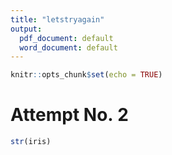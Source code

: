 ```yaml
---
title: "letstryagain"
output:
  pdf_document: default
  word_document: default
---
```


```r
knitr::opts_chunk$set(echo = TRUE)
```


# Attempt No. 2

```R

str(iris)

```
